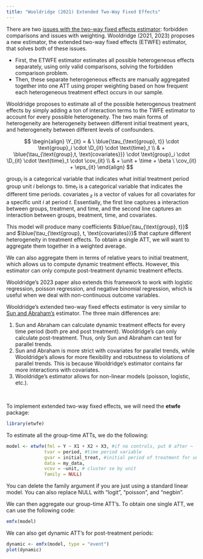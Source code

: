 ```yaml
---
title: "Wooldridge (2021) Extended Two-Way Fixed Effects"
---
```


There are two [issues with the two-way fixed effects estimator](twfestaggered.qmd): forbidden comparisons and issues with weighting. Wooldridge (2021, 2023) proposes a new estimator, the extended two-way fixed effects (ETWFE) estimator, that solves both of these issues.

-   First, the ETWFE estimator estimates all possible heterogeneous effects separately, using only valid comparisons, solving the forbidden comparison problem.
-   Then, these separate heterogeneous effects are manually aggregated together into one ATT using proper weighting based on how frequent each heterogeneous treatment effect occurs in our sample.

Wooldridge proposes to estimate all of the possible heterogenous treatment effects by simply adding a ton of interaction terms to the TWFE estimator to account for every possible heterogeneity. The two main forms of heterogeneity are heterogeneity between different initial treatment years, and heterogeneity between different levels of confounders.

$$
\begin{align}
\Y_{it} = & \ \blue{\tau_{\text{group}, t}} \cdot \text{group}_i \cdot \D_{it} \cdot \text{time}_t \\
& + \blue{\tau_{\text{group},t, \text{covariates}}} \cdot \text{group}_i \cdot \D_{it} \cdot \text{time}_t \cdot \cov_{it} \\
& +  \unit + \time + \beta \ \cov_{it} + \eps_{it}
\end{align}
$$

::: small
$\text{group}_i$ is a categorical variable that indicates what initial treatment period group unit $i$ belongs to. $\text{time}_t$ is a categorical variable that indicates the different time periods. $\text{covariates}_{\ it}$ is a vector of values for all covariates for a specific unit $i$ at period $t$. Essentially, the first line captures a interaction between groups, treatment, and time, and the second line captures an interaction between groups, treatment, time, and covariates.
:::

This model will produce many coefficients $\blue{\tau_{\text{group}, t}}$ and $\blue{\tau_{\text{group}, t, \text{covariates}}}$ that capture different heterogeneity in treatment effects. To obtain a single ATT, we will want to aggregate them together in a weighted average.

We can also aggregate them in terms of relative years to initial treatment, which allows us to compute dynamic treatment effects. However, this estimator can only compute post-treatment dynamic treatment effects.

Wooldridge's 2023 paper also extends this framework to work with logistic regression, poisson regression, and negative binomial regression, which is useful when we deal with non-continuous outcome variables.

Wooldridge's extended two-way fixed effects estimator is very similar to [Sun and Abraham's](sunab.qmd) estimator. The three main differences are:

1.  Sun and Abraham can calculate dynamic treatment effects for every time period (both pre and post treatment). Wooldridge's can only calculate post-treatment. Thus, only Sun and Abraham can test for parallel trends.
2.  Sun and Abraham is more strict with covariates for parallel trends, while Wooldridge's allows for more flexibility and robustness to violations of parallel trends. This is because Wooldridge's estimator contains far more interactions with covariates.
3.  Wooldridge's estimator allows for non-linear models (poisson, logistic, etc.).

<br />

To implement extended two-way fixed effects, we will need the **etwfe** package:

```r
library(etwfe)
```

To estimate all the group-time ATTs, we do the following:

```r
model <- etwfe(fml = Y ~ X1 + X2 + X3, #if no controls, put 0 after ~
              tvar = period, #time period variable
              gvar = initial_treat, #initial period of treatment for unit
              data = my_data,
              vcov = ~unit, # cluster se by unit
              family = NULL) 
```

::: small
You can delete the family argument if you are just using a standard linear model. You can also replace NULL with "logit", "poisson", and "negbin".
:::

We can then aggregate our group-time ATT's. To obtain one single ATT, we can use the following code:

```r
emfx(model)
```

We can also get dynamic ATT's for post-treatment periods:

```r
dynamic <- emfx(model, type = "event")
plot(dynamic)
```
